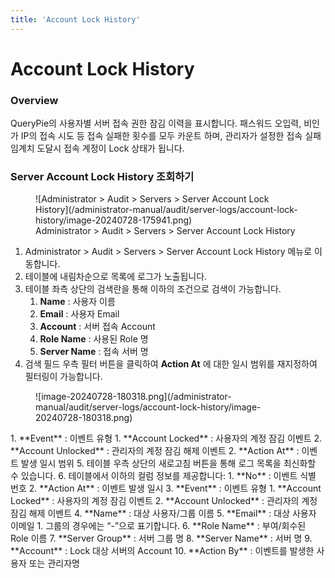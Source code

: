 ```yaml
---
title: 'Account Lock History'
---
```


# Account Lock History

### Overview

QueryPie의 사용자별 서버 접속 권한 잠김 이력을 표시합니다. 패스워드 오입력, 비인가 IP의 접속 시도 등 접속 실패한 횟수를 모두 카운트 하며, 관리자가 설정한 접속 실패 임계치 도달시 접속 계정이 Lock 상태가 됩니다.

### Server Account Lock History 조회하기

<figure data-layout="center" data-align="center">
![Administrator &gt; Audit &gt; Servers &gt; Server Account Lock History](/administrator-manual/audit/server-logs/account-lock-history/image-20240728-175941.png)
<figcaption>
Administrator &gt; Audit &gt; Servers &gt; Server Account Lock History
</figcaption>
</figure>

1. Administrator &gt; Audit &gt; Servers &gt; Server Account Lock History 메뉴로 이동합니다.
2. 테이블에 내림차순으로 목록에 로그가 노출됩니다.
3. 테이블 좌측 상단의 검색란을 통해 이하의 조건으로 검색이 가능합니다.
    1.  **Name**  : 사용자 이름
    2.  **Email**  : 사용자 Email
    3.  **Account**  : 서버 접속 Account
    4.  **Role Name**  : 사용된 Role 명
    5.  **Server Name**  : 접속 서버 명
4. 검색 필드 우측 필터 버튼을 클릭하여  **Action At** 에 대한 일시 범위를 재지정하여 필터링이 가능합니다.<br/>
  <figure data-layout="center" data-align="center">
  ![image-20240728-180318.png](/administrator-manual/audit/server-logs/account-lock-history/image-20240728-180318.png)
  </figure>
    1.  **Event**  : 이벤트 유형
        1.  **Account Locked**  : 사용자의 계정 잠김 이벤트
        2.  **Account Unlocked**  : 관리자의 계정 잠김 해제 이벤트
    2.  **Action At**  : 이벤트 발생 일시 범위
5. 테이블 우측 상단의 새로고침 버튼을 통해 로그 목록을 최신화할 수 있습니다.
6. 테이블에서 이하의 컬럼 정보를 제공합니다:
    1.  **No**  : 이벤트 식별 번호
    2.  **Action At**  : 이벤트 발생 일시
    3.  **Event**  : 이벤트 유형
        1.  **Account Locked**  : 사용자의 계정 잠김 이벤트
        2.  **Account Unlocked**  : 관리자의 계정 잠김 해제 이벤트
    4.  **Name**  : 대상 사용자/그룹 이름
    5.  **Email**  : 대상 사용자 이메일
        1. 그룹의 경우에는 “-”으로 표기합니다.
    6.  **Role Name**  : 부여/회수된 Role 이름
    7.  **Server Group**  : 서버 그룹 명
    8.  **Server Name**  : 서버 명
    9.  **Account**  : Lock 대상 서버의 Account
    10.  **Action By**  : 이벤트를 발생한 사용자 또는 관리자명
